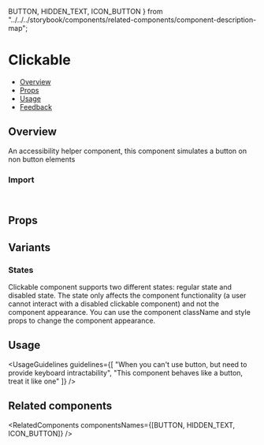   BUTTON,
  HIDDEN_TEXT,
  ICON_BUTTON
} from "../../../storybook/components/related-components/component-description-map";

<Meta of={ClickableStories} />

# Clickable

- [Overview](#overview)
- [Props](#props)
- [Usage](#usage)
- [Feedback](#feedback)

## Overview

An accessibility helper component, this component simulates a button on non button elements

<Canvas of={ClickableStories.Overview} />

### Import

```js
import { Clickable } from "@vibe/core";
```

## Props

<PropsTable />

## Variants

### States

Clickable component supports two different states: regular state and disabled state.
The state only affects the component functionality (a user cannot interact with a disabled clickable component) and not the component appearance.
You can use the component className and style props to change the component appearance.

<Canvas of={ClickableStories.States} />

<TipHookSolution />

## Usage

<UsageGuidelines
  guidelines={[
    "When you can't use button, but need to provide keyboard intractability",
    "This component behaves like a button, treat it like one"
  ]}
/>

## Related components

<RelatedComponents componentsNames={[BUTTON, HIDDEN_TEXT, ICON_BUTTON]} />

